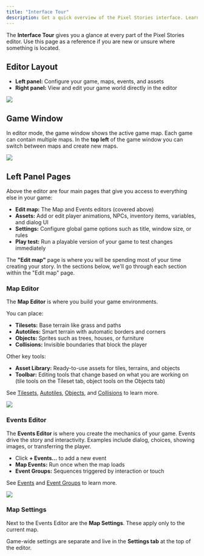 ```yaml
---
title: "Interface Tour"
description: Get a quick overview of the Pixel Stories interface. Learn where to find maps, events, assets, settings, and play test tools when building your game.
---
```


The **Interface Tour** gives you a glance at every part of the Pixel Stories editor. Use this page as a reference if you are new or unsure where something is located.

## Editor Layout

- **Left panel:** Configure your game, maps, events, and assets
- **Right panel:** View and edit your game world directly in the editor

![](../../assets/docs-images/tour/image-2.png)

## Game Window

In editor mode, the game window shows the active game map. Each game can contain multiple maps. In the **top left** of the game window you can switch between maps and create new maps.

![](../../assets/docs-images/tour/image-1.png)

## Left Panel Pages

Above the editor are four main pages that give you access to everything else in your game:

- **Edit map:** The Map and Events editors (covered above)
- **Assets:** Add or edit player animations, NPCs, inventory items, variables, and dialog UI
- **Settings:** Configure global game options such as title, window size, or rules
- **Play test:** Run a playable version of your game to test changes immediately

The **"Edit map"** page is where you will be spending most of your time creating your story. In the sections below, we'll go through each section within the "Edit map" page.

### Map Editor

The **Map Editor** is where you build your game environments.

You can place:

- **Tilesets:** Base terrain like grass and paths
- **Autotiles:** Smart terrain with automatic borders and corners
- **Objects:** Sprites such as trees, houses, or furniture
- **Collisions:** Invisible boundaries that block the player

Other key tools:

- **Asset Library:** Ready-to-use assets for tiles, terrains, and objects
- **Toolbar:** Editing tools that change based on what you are working on (tile tools on the Tileset tab, object tools on the Objects tab)

See [Tilesets](./tilesets.md), [Autotiles](./autotiles.md), [Objects](./map-objects.md), and [Collisions](./collisions.md) to learn more.

![](../../assets/docs-images/tour/image-4.png)

### Events Editor

The **Events Editor** is where you create the mechanics of your game. Events drive the story and interactivity. Examples include dialog, choices, showing images, or transferring the player.

- Click **+ Events…** to add a new event
- **Map Events:** Run once when the map loads
- **Event Groups:** Sequences triggered by interaction or touch

See [Events](./events.md) and [Event Groups](./event-groups.md) to learn more.

![](../../assets/docs-images/tour/image-3.png)

### Map Settings

Next to the Events Editor are the **Map Settings**. These apply only to the current map.

Game-wide settings are separate and live in the **Settings tab** at the top of the editor.
